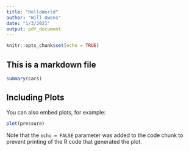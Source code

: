 ```yaml
---
title: "HelloWorld"
author: "Will Owens"
date: "1/3/2021"
output: pdf_document
---
```


```r
knitr::opts_chunk$set(echo = TRUE)
```

## This is a markdown file ##


```r
summary(cars)
```

## Including Plots

You can also embed plots, for example:

```r
plot(pressure)
```

Note that the `echo = FALSE` parameter was added to the code chunk to prevent printing of the R code that generated the plot.

